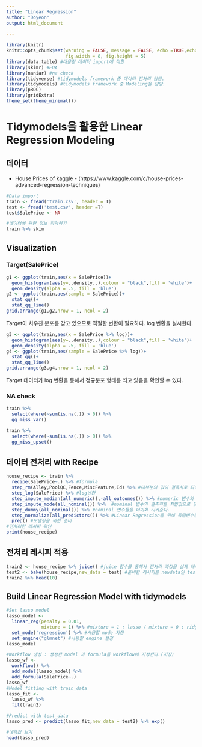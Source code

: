 ```yaml
---
title: "Linear Regression"
author: "Doyeon"
output: html_document
    
---
```


```r
library(knitr)
knitr::opts_chunk$set(warning = FALSE, message = FALSE, echo =TRUE,echo =TRUE, dpi = 180,
                      fig.width = 8, fig.height = 5)
library(data.table) #대용량 데이터 import에 적합
library(skimr) #EDA
library(naniar) #na check
library(tidyverse) #tidymodels framework 중 데이터 전처리 담당.
library(tidymodels) #tidymodels framework 중 Modeling을 담당.
library(pROC)
library(gridExtra)
theme_set(theme_minimal())
```

# Tidymodels을 활용한 Linear Regression Modeling  

## 데이터  
- House Prices of kaggle - (https://www.kaggle.com/c/house-prices-advanced-regression-techniques)  
```r
#Data import
train <- fread('train.csv', header = T)
test <- fread('test.csv', header =T)
test$SalePrice <- NA

#데이터에 관한 정보 파악하기
train %>% skim
```  

## Visualization  
### Target(SalePrice)
```r
g1 <- ggplot(train,aes(x = SalePrice))+
  geom_histogram(aes(y=..density..),colour = "black",fill = 'white')+
  geom_density(alpha = .5, fill = 'blue')
g2 <- ggplot(train,aes(sample = SalePrice))+
  stat_qq()+
  stat_qq_line()
grid.arrange(g1,g2,nrow = 1, ncol = 2)
```  

Target이 치우친 분포를 갖고 있으므로 적절한 변환이 필요하다. log 변환을 실시한다.  
```r
g3 <- ggplot(train,aes(x = SalePrice %>% log))+
  geom_histogram(aes(y=..density..),colour = "black",fill = 'white')+
  geom_density(alpha = .5, fill = 'blue')
g4 <- ggplot(train,aes(sample = SalePrice %>% log))+
  stat_qq()+
  stat_qq_line()
grid.arrange(g3,g4,nrow = 1, ncol = 2)
```

Target 데이터가 log 변환을 통해서 정규분포 형태를 띄고 있음을 확인할 수 있다.  

### NA check  
```r
train %>% 
  select(where(~sum(is.na(.)) > 0)) %>% 
  gg_miss_var()
```
```r
train %>% 
  select(where(~sum(is.na(.)) > 0)) %>% 
  gg_miss_upset()
```

## 데이터 전처리 with Recipe
```r
house_recipe <- train %>% 
  recipe(SalePrice~.) %>% #formula
  step_rm(Alley,PoolQC,Fence,MiscFeature,Id) %>% #대부분의 값이 결측치로 되어있는 변수들 제거
  step_log(SalePrice) %>% #log변환
  step_impute_median(all_numeric(),-all_outcomes()) %>% #numeric 변수의 결측치를 median값으로 대체
  step_impute_mode(all_nominal()) %>%  #nominal 변수의 결측치를 최빈값으로 댗체
  step_dummy(all_nominal()) %>% #nominal 변수들을 더미화 시켜준다.
  step_normalize(all_predictors()) %>% #Linear Regression을 위해 독립변수들을 정규화 시켜준다.
  prep() #모델링을 위한 준비
#전처리한 레시피 확인
print(house_recipe)
```  
## 전처리 레시피 적용  
```r
train2 <- house_recipe %>% juice() #juice 함수를 통해서 전처리 과정을 실제 데이터에 적용
test2 <- bake(house_recipe,new_data = test) #준비한 레시피를 newdata인 test에 적용하는 과정
train2 %>% head(10)
```  
## Build Linear Regression Model with tidymodels
```r
#Set lasso model
lasso_model <- 
  linear_reg(penalty = 0.01,
             mixture = 1) %>% #mixture = 1 : lasso / mixture = 0 : ridge
  set_mode('regression') %>% #사용할 mode 지정 
  set_engine("glmnet") #사용할 engine 설정
lasso_model

#Workflow 생성 : 생성한 model 과 formula를 workflow에 지정한다.(저장)
lasso_wf <- 
  workflow() %>% 
  add_model(lasso_model) %>% 
  add_formula(SalePrice~.)
lasso_wf
#Model fitting with train_data
lasso_fit <- 
  lasso_wf %>% 
  fit(train2)

#Predict with test_data
lasso_pred <- predict(lasso_fit,new_data = test2) %>% exp()

#예측값 보기
head(lasso_pred)
```



